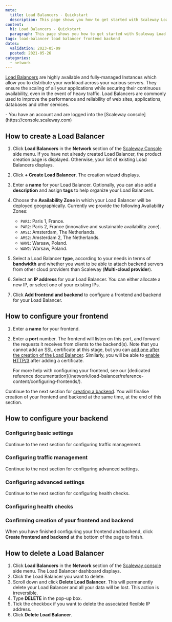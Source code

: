 ```yaml
---
meta:
  title: Load Balancers - Quickstart
  description: This page shows you how to get started with Scaleway Load Balancers.
content:
  h1: Load Balancers - Quickstart
  paragraph: This page shows you how to get started with Scaleway Load Balancers.
tags: load-balancer load balancer frontend backend
dates:
  validation: 2023-05-09
  posted: 2021-05-26
categories:
  - network
---
```


[Load Balancers](https://www.scaleway.com/en/load-balancer/) are highly available and fully-managed Instances which allow you to distribute your workload across your various servers. They ensure the scaling of all your applications while securing their continuous availability, even in the event of heavy traffic. Load Balancers are commonly used to improve the performance and reliability of web sites, applications, databases and other services.

<Macro id="iam-requirements" />

<Message type="requirement">
  - You have an account and are logged into the [Scaleway console](https://console.scaleway.com)
</Message>

## How to create a Load Balancer

1. Click **Load Balancers** in the **Network** section of the [Scaleway Console](https://console.scaleway.com) side menu. If you have not already created Load Balancer, the product creation page is displayed. Otherwise, your list of existing Load Balancers displays.

2. Click **+ Create Load Balancer**. The creation wizard displays.

3. Enter a **name** for your Load Balancer. Optionally, you can also add a **description** and assign **tags** to help organize your Load Balancers.

4. Choose the **Availability Zone** in which your Load Balancer will be deployed geographically. Currently we provide the following Availability Zones:
      - `PAR1`: Paris 1, France.
      - `PAR2`: Paris 2, France (innovative and sustainable availability zone).
      - `AMS1`: Amsterdam, The Netherlands.
      - `AMS2`: Amsterdam 2, The Netherlands.
      - `WAW1`: Warsaw, Poland.
      - `WAW2`: Warsaw, Poland.

5. Select a Load Balancer **type**, according to your needs in terms of **bandwidth** and whether you want to be able to attach backend servers from other cloud providers than Scaleway (**Multi-cloud provider**).

6. Select an **IP address** for your Load Balancer. You can either allocate a new IP, or select one of your existing IPs.

7. Click **Add frontend and backend** to configure a frontend and backend for your Load Balancer.

## How to configure your frontend

<Lightbox src="scaleway-configure-frontend.webp" alt="" />

1. Enter a **name** for your frontend.

2. Enter a **port** number. The frontend will listen on this port, and forward the requests it receives from clients to the backend(s). Note that you cannot add an SSL certificate at this stage, but you can [add one after the creation of the Load Balancer](/network/load-balancer/how-to/add-certificate/). Similarly, you will be able to [enable HTTP/3](/network/load-balancer/reference-content/http2-http3/#configuring-your-load-balancer-for-http3) after adding a certificate.

    <Message type="tip">
      For more help with configuring your frontend, see our [dedicated reference documentation](/network/load-balancer/reference-content/configuring-frontends/).
    </Message>

Continue to the next section for [creating a backend](#how-to-configure-your-backend). You will finalise creation of your frontend and backend at the same time, at the end of this section.

## How to configure your backend

### Configuring basic settings

<Macro id="lb-create-backend-1-basic" />

Continue to the next section for configuring traffic management.

### Configuring traffic management

<Macro id="lb-create-backend-2-traffic-mgnt" />

Continue to the next section for configuring advanced settings.

### Configuring advanced settings

<Macro id="lb-create-backend-3-advanced-settings" />

Continue to the next section for configuring health checks.

### Configuring health checks

<Macro id="lb-create-backend-4-healthcheck" />

### Confirming creation of your frontend and backend

When you have finished configuring your frontend and backend, click **Create frontend and backend** at the bottom of the page to finish.

## How to delete a Load Balancer

1. Click **Load Balancers** in the **Network** section of the [Scaleway console](https://console.scaleway.com) side menu. The Load Balancer dashboard displays.
2. Click the Load Balancer you want to delete.
3. Scroll down and click **Delete Load Balancer**. 
    <Message type="important">
      This will permanently delete your Load Balancer and all your data will be lost. This action is irreversible.
    </Message>
4. Type **DELETE** in the pop-up box.
5. Tick the checkbox if you want to delete the associated flexible IP address.
6. Click **Delete Load Balancer**.